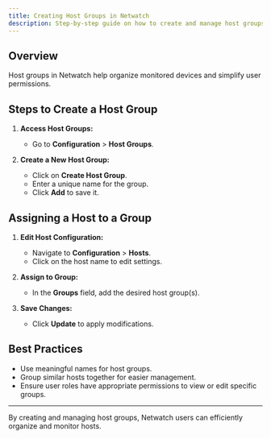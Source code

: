 ```yaml
---
title: Creating Host Groups in Netwatch
description: Step-by-step guide on how to create and manage host groups in Netwatch.
---
```


## Overview
Host groups in Netwatch help organize monitored devices and simplify user permissions.

## Steps to Create a Host Group

1. **Access Host Groups:**
   - Go to **Configuration** > **Host Groups**.

2. **Create a New Host Group:**
   - Click on **Create Host Group**.
   - Enter a unique name for the group.
   - Click **Add** to save it.

## Assigning a Host to a Group

1. **Edit Host Configuration:**
   - Navigate to **Configuration** > **Hosts**.
   - Click on the host name to edit settings.

2. **Assign to Group:**
   - In the **Groups** field, add the desired host group(s).

3. **Save Changes:**
   - Click **Update** to apply modifications.

## Best Practices
- Use meaningful names for host groups.
- Group similar hosts together for easier management.
- Ensure user roles have appropriate permissions to view or edit specific groups.

---

By creating and managing host groups, Netwatch users can efficiently organize and monitor hosts.
